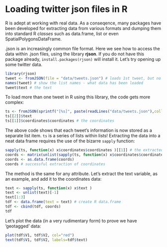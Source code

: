 # Loading twitter json files in R

R is adept at working with real data. As a conseqence, many packages
have been developed for extracting data from various formats and dumping
them into standard R *classes* such as data.frame, list or even
SpatialPolygonsDataFrame.

.json is an increasingly common file format. Here we see how to access
the data within .json files, using the library **rjson**. If you do not have
this package already, `install.packages(rjson)` will install it.
Let's try opening up some twitter data.

```r
library(rjson)
tweet <- fromJSON(file = "data/tweets.json") # loads 1st tweet, but no more
names(tweet) # show the list names - what data has been loaded
tweet$text # the text
```

To load more than one tweet in R using this library, the code gets more complex:

```r
ts <- fromJSON(sprintf("[%s]", paste(readLines("data/tweets.json"),collapse=",")))
ts[[2]]$text
ts[[1]]$coordinates$coordinates # the coordinates
```

The above code shows that each tweet's information is now stored as
a separate list item. `ts` is a series of lists within lists!
Extracting the data into a neat data frame requires the use of the bizarre
`sapply` function:

```r
sapply(ts, function(x) x$coordinates$coordinates )[[1]] # the extracted coords
coords <- matrix(unlist(sapply(ts, function(x) x$coordinates$coordinates )), ncol=2, byrow=T)
coords <- as.data.frame(coords)
coords # successful extraction of coordinates
```

The method is the same for any attribute.
Let's extract the text variable, as an example, and add it to the
coordinates data:

```r
text <- sapply(ts, function(x) x$text )
text <- unlist(text)[-1]
text[1:3]
tdf <- data.frame(text = text) # create R data.frame
tdf <- cbind(tdf, coords)
tdf
```

Let's plot the data (in a very rudimentary form) to prove we have 'geotagged'
data:

```r
plot(tdf$V1, tdf$V2, col="red")
text(tdf$V1, tdf$V2, labels=tdf$text)
```